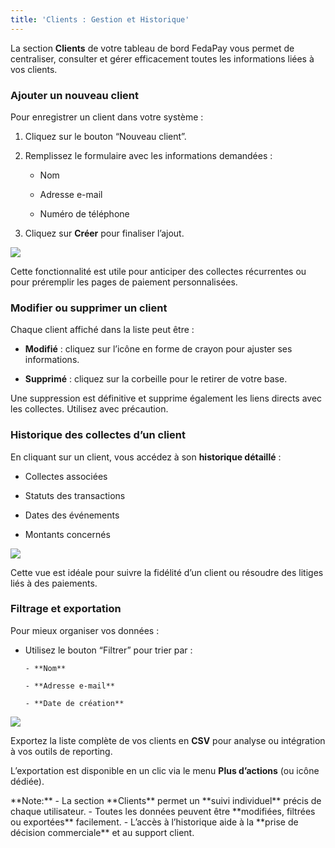 ```yaml
---
title: 'Clients : Gestion et Historique'
---
```


La section **Clients** de votre tableau de bord FedaPay vous permet de centraliser, consulter et gérer efficacement toutes les informations liées à vos clients.

### Ajouter un nouveau client

Pour enregistrer un client dans votre système :

1. Cliquez sur le bouton “Nouveau client”.

2. Remplissez le formulaire avec les informations demandées :

      - Nom
        
      - Adresse e-mail
      
      - Numéro de téléphone


3. Cliquez sur **Créer** pour finaliser l’ajout.

<Frame>
  <img src="https://res.cloudinary.com/dvilp6td2/image/upload/v1746806803/screely-1746806777974_zgbo77.png" />
</Frame>

Cette fonctionnalité est utile pour anticiper des collectes récurrentes ou pour préremplir les pages de paiement personnalisées.

### Modifier ou supprimer un client

Chaque client affiché dans la liste peut être :

- **Modifié** : cliquez sur l’icône en forme de crayon pour ajuster ses informations.

- **Supprimé** : cliquez sur la corbeille pour le retirer de votre base.

Une suppression est définitive et supprime également les liens directs avec les collectes. Utilisez avec précaution.

### Historique des collectes d’un client

En cliquant sur un client, vous accédez à son **historique détaillé** :

- Collectes associées

- Statuts des transactions

- Dates des événements

- Montants concernés

<Frame>
  <img src="https://res.cloudinary.com/dvilp6td2/image/upload/v1746807573/screely-1746807471206_hk8dak.png" />
</Frame>

Cette vue est idéale pour suivre la fidélité d’un client ou résoudre des litiges liés à des paiements.

### Filtrage et exportation

Pour mieux organiser vos données :

- Utilisez le bouton “Filtrer” pour trier par :

      - **Nom**
      
      - **Adresse e-mail**
      
      - **Date de création**

<Frame>
<img src="https://res.cloudinary.com/dvilp6td2/image/upload/v1746808522/screely-1746808417526_heuz6g.png" />
</Frame>

Exportez la liste complète de vos clients en **CSV** pour analyse ou intégration à vos outils de reporting.

L’exportation est disponible en un clic via le menu **Plus d’actions** (ou icône dédiée).

<Note>
**Note:**
- La section **Clients** permet un **suivi individuel** précis de chaque utilisateur.
- Toutes les données peuvent être **modifiées, filtrées ou exportées** facilement.
- L’accès à l’historique aide à la **prise de décision commerciale** et au support client.
</Note>